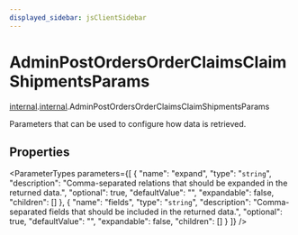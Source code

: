```yaml
---
displayed_sidebar: jsClientSidebar
---
```



# AdminPostOrdersOrderClaimsClaimShipmentsParams

[internal](../../modules/internal.mdx).[internal](../modules/internal.internal.mdx).AdminPostOrdersOrderClaimsClaimShipmentsParams

Parameters that can be used to configure how data is retrieved.

## Properties

<ParameterTypes parameters={[
  {
    "name": "expand",
    "type": "`string`",
    "description": "Comma-separated relations that should be expanded in the returned data.",
    "optional": true,
    "defaultValue": "",
    "expandable": false,
    "children": []
  },
  {
    "name": "fields",
    "type": "`string`",
    "description": "Comma-separated fields that should be included in the returned data.",
    "optional": true,
    "defaultValue": "",
    "expandable": false,
    "children": []
  }
]} />
